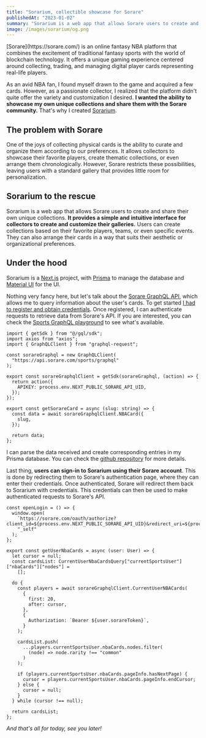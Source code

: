 ```yaml
---
title: "Sorarium, collectible showcase for Sorare"
publishedAt: "2023-01-02"
summary: "Sorarium is a web app that allows Sorare users to create and share their own unique collections."
image: /images/sorarium/og.png
---
```


<Inner>
[Sorare](https://sorare.com/) is an online fantasy NBA platform that combines the excitement of traditional fantasy sports with the world of blockchain technology. It offers a unique gaming experience centered around collecting, trading, and managing digital player cards representing real-life players.

As an avid NBA fan, I found myself drawn to the game and acquired a few cards. However, as a passionate collector, I realized that the platform didn't quite offer the variety and customization I desired. **I wanted the ability to showcase my own unique collections and share them with the Sorare community.** That's why I created [Sorarium](https://sorarium.club/).

</Inner>

<Inner>

## The problem with Sorare

One of the joys of collecting physical cards is the ability to curate and organize them according to our preferences. It allows collectors to showcase their favorite players, create thematic collections, or even arrange them chronologically. However, Sorare restricts these possibilities, leaving users with a standard gallery that provides little room for personalization.

## Sorarium to the rescue

Sorarium is a web app that allows Sorare users to create and share their own unique collections. **It provides a simple and intuitive interface for collectors to create and customize their galleries.** Users can create collections based on their favorite players, teams, or even specific events. They can also arrange their cards in a way that suits their aesthetic or organizational preferences.

## Under the hood

Sorarium is a [Next.js](https://nextjs.org/) project, with [Prisma](https://www.prisma.io/) to manage the database and [Material UI](https://mui.com/) for the UI.

Nothing very fancy here, but let's talk about the [Sorare GraphQL API](https://github.com/sorare/api), which allows me to query information about the user's cards. To get started [I had to register and obtain credentials](https://help.sorare.com/hc/en-us/articles/10873240230941-How-can-I-get-access-to-Sorare-s-API-). Once registered, I can authenticate requests to retrieve data from Sorare's API. If you are interested, you can check the [Sports GraphQL playground](https://api.sorare.com/sports/graphql/playground) to see what's available.

```tsx
import { getSdk } from "@/gql/sdk";
import axios from "axios";
import { GraphQLClient } from "graphql-request";

const sorareGraphql = new GraphQLClient(
  "https://api.sorare.com/sports/graphql"
);

export const sorareGraphqlClient = getSdk(sorareGraphql, (action) => {
  return action({
    APIKEY: process.env.NEXT_PUBLIC_SORARE_API_UID,
  });
});
```

```tsx
export const getSorareCard = async (slug: string) => {
  const data = await sorareGraphqlClient.NBACard({
    slug,
  });

  return data;
};
```

I can parse the data received and create corresponding entries in my Prisma database. You can check the [github repository](https://github.com/sorarium.club) for more details.

Last thing, **users can sign-in to Sorarium using their Sorare account**. This is done by redirecting them to Sorare's authentication page, where they can enter their credentials. Once authenticated, Sorare will redirect them back to Sorarium with credentials. This credentials can then be used to make authenticated requests to Sorare's API.

```tsx
const openLogin = () => {
  window.open(
    `https://sorare.com/oauth/authorize?client_id=${process.env.NEXT_PUBLIC_SORARE_API_UID}&redirect_uri=${process.env.NEXT_PUBLIC_SORARE_REDIRECT_URI}&response_type=code&scope=`,
    "_self"
  );
};
```

```tsx
export const getUserNbaCards = async (user: User) => {
  let cursor = null;
  const cardsList: CurrentUserNbaCardsQuery["currentSportsUser"]["nbaCards"]["nodes"] =
    [];

  do {
    const players = await sorareGraphqlClient.CurrentUserNBACards(
      {
        first: 20,
        after: cursor,
      },
      {
        Authorization: `Bearer ${user.sorareToken}`,
      }
    );

    cardsList.push(
      ...players.currentSportsUser.nbaCards.nodes.filter(
        (node) => node.rarity !== "common"
      )
    );

    if (players.currentSportsUser.nbaCards.pageInfo.hasNextPage) {
      cursor = players.currentSportsUser.nbaCards.pageInfo.endCursor;
    } else {
      cursor = null;
    }
  } while (cursor !== null);

  return cardsList;
};
```

_And that's all for today, see you later!_

<Box className="pt-28">
  <LinksBox
    links={[
      {
        label: "sorarium.club",
        url: "https://sorarium.club/",
      },
      {
        label: "github.com/sorarium.club",
        url: "https://github.com/sorarium.club",
      },
      {
        label: "sorare.com",
        url: "https://sorare.com/",
      },
    ]}
  />
</Box>

</Inner>
